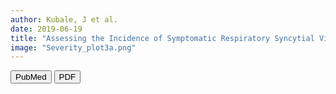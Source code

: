 ```yaml
---
author: Kubale, J et al.
date: 2019-06-19
title: "Assessing the Incidence of Symptomatic Respiratory Syncytial Virus Illness Within a Prospective Birth Cohort in Managua, Nicaragua"
image: "Severity_plot3a.png"
---
```


:::{.column-body-outset}

:::

:::{.column-body-outset}
[<button type="button" class="btn btn-outline-dark mb-2">PubMed</button>](https://pubmed.ncbi.nlm.nih.gov/31257406/) [<button type="button" class="btn btn-outline-dark mb-2">PDF</button>](kubale_cidrsv2020.pdf)
:::
